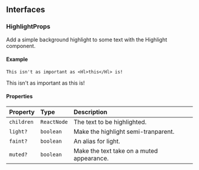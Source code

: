 ## Interfaces

### HighlightProps

Add a simple background highlight to some text with the Highlight component.

#### Example

```tsx
This isn't as important as <Hl>this</Hl> is!
```

This isn't as important as <Hl>this</Hl> is!

<ExtendsColorProps />

#### Properties

| Property   | Type        | Description                               |
| :--------- | :---------- | :---------------------------------------- |
| `children` | `ReactNode` | The text to be highlighted.               |
| `light?`   | `boolean`   | Make the highlight semi-tranparent.       |
| `faint?`   | `boolean`   | An alias for light.                       |
| `muted?`   | `boolean`   | Make the text take on a muted appearance. |
